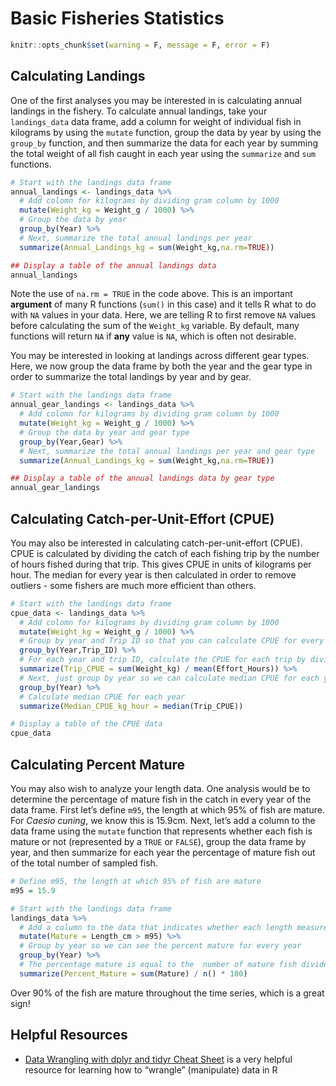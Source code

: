 # Basic Fisheries Statistics

```r
knitr::opts_chunk$set(warning = F, message = F, error = F)
```

## Calculating Landings
One of the first analyses you may be interested in is calculating annual landings in the fishery. To calculate annual landings, take your `landings_data` data frame, add a column for weight of individual fish in kilograms by using the `mutate` function, group the data by year by using the `group_by` function, and then summarize the data for each year by summing the total weight of all fish caught in each year using the `summarize` and `sum` functions.

```r
# Start with the landings data frame
annual_landings <- landings_data %>% 
  # Add colomn for kilograms by dividing gram column by 1000
  mutate(Weight_kg = Weight_g / 1000) %>%
  # Group the data by year
  group_by(Year) %>% 
  # Next, summarize the total annual landings per year
  summarize(Annual_Landings_kg = sum(Weight_kg,na.rm=TRUE))

## Display a table of the annual landings data
annual_landings
```

Note the use of `na.rm = TRUE` in the code above. This is an important **argument** of many R functions (`sum()` in this case) and it tells R what to do with `NA` values in your data. Here, we are telling R to first remove `NA` values before calculating the sum of the `Weight_kg` variable.  By default, many functions will return `NA` if **any** value is `NA`, which is often not desirable.  

You may be interested in looking at landings across different gear types. Here, we now group the data frame by both the year and the gear type in order to summarize the total landings by year and by gear.

```r
# Start with the landings data frame
annual_gear_landings <- landings_data %>% 
  # Add colomn for kilograms by dividing gram column by 1000
  mutate(Weight_kg = Weight_g / 1000) %>%
  # Group the data by year and gear type
  group_by(Year,Gear) %>% 
  # Next, summarize the total annual landings per year and gear type
  summarize(Annual_Landings_kg = sum(Weight_kg,na.rm=TRUE))

## Display a table of the annual landings data by gear type
annual_gear_landings
```

## Calculating Catch-per-Unit-Effort (CPUE)
You may also be interested in calculating catch-per-unit-effort (CPUE). CPUE is calculated by dividing the catch of each fishing trip by the number of hours fished during that trip. This gives CPUE in units of kilograms per hour. The median for every year is then calculated in order to remove outliers - some fishers are much more efficient than others.


```r
# Start with the landings data frame
cpue_data <- landings_data %>% 
  # Add colomn for kilograms by dividing gram column by 1000
  mutate(Weight_kg = Weight_g / 1000) %>%
  # Group by year and Trip ID so that you can calculate CPUE for every trip in every year
  group_by(Year,Trip_ID) %>% 
  # For each year and trip ID, calculate the CPUE for each trip by dividing the sum of the catch, converted from grams to kilograms, by the trip by the number of fishing hours
  summarize(Trip_CPUE = sum(Weight_kg) / mean(Effort_Hours)) %>% 
  # Next, just group by year so we can calculate median CPUE for each year across all trips in the year
  group_by(Year) %>% 
  # Calculate median CPUE for each year
  summarize(Median_CPUE_kg_hour = median(Trip_CPUE))

# Display a table of the CPUE data
cpue_data
```

## Calculating Percent Mature

You may also wish to analyze your length data. One analysis would be to determine the percentage of mature fish in the catch in every year of the data frame. First let's define `m95`, the length at which 95% of fish are mature. For *Caesio cuning*, we know this is 15.9cm. Next, let's add a column to the data frame using the `mutate` function that represents whether each fish is mature or not (represented by a `TRUE` or `FALSE`), group the data frame by year, and then summarize for each year the percentage of mature fish out of the total number of sampled fish.

```r
# Define m95, the length at which 95% of fish are mature
m95 = 15.9

# Start with the landings data frame
landings_data %>% 
  # Add a column to the data that indicates whether each length measurement is from a mature or immature fish. If it's mature, this value should be TRUE; if immature, FALSE.
  mutate(Mature = Length_cm > m95) %>% 
  # Group by year so we can see the percent mature for every year
  group_by(Year) %>% 
  # The percentage mature is equal to the  number of mature fish divided by the total number of fish and multiplied by 100
  summarize(Percent_Mature = sum(Mature) / n() * 100) 
```

Over 90% of the fish are mature throughout the time series, which is a great sign!

## Helpful Resources
+ [Data Wrangling with dplyr and tidyr Cheat Sheet](https://www.rstudio.com/wp-content/uploads/2015/02/data-wrangling-cheatsheet.pdf) is a very helpful resource for learning how to "wrangle" (manipulate) data in R